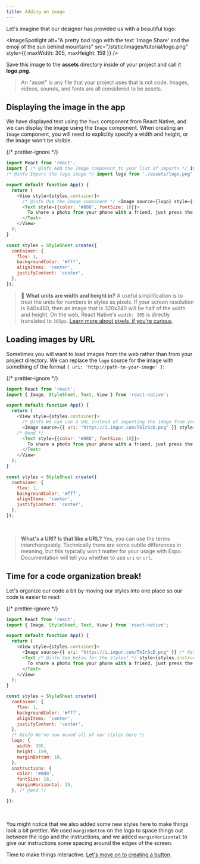 ```yaml
---
title: Adding an image
---
```



Let's imagine that our designer has provided us with a beautiful logo:

<ImageSpotlight
  alt="A pretty bad logo with the text 'Image Share' and the emoji of the sun behind mountains"
  src="/static/images/tutorial/logo.png"
  style={{ maxWidth: 305, maxHeight: 159 }}
/>

Save this image to the **assets** directory inside of your project and call it **logo.png**.

> An "asset" is any file that your project uses that is not code. Images, videos, sounds, and fonts are all considered to be assets.

## Displaying the image in the app

We have displayed text using the `Text` component from React Native, and we can display the image using the `Image` component. When creating an `Image` component, you will need to explicitly specify a width and height, or the image won't be visible.

{/* prettier-ignore */}
```js
import React from 'react';
import { /* @info Add the Image component to your list of imports */ Image, /* @end */ StyleSheet, Text, View } from 'react-native';
/* @info Import the logo image */ import logo from './assets/logo.png'; /* @end */

export default function App() {
  return (
    <View style={styles.container}>
      /* @info Use the Image component */ <Image source={logo} style={{ width: 305, height: 159 }} /> /* @end */
      <Text style={{color: '#888', fontSize: 18}}> 
        To share a photo from your phone with a friend, just press the button below!
      </Text>
    </View>
  );
}

const styles = StyleSheet.create({
  container: {
    flex: 1,
    backgroundColor: '#fff',
    alignItems: 'center',
    justifyContent: 'center',
  },
});
```

> 📏 **What units are width and height in?** A useful simplification is to treat the units for numbers in styles as pixels. If your screen resolution is 640x480, then an image that is 320x240 will be half of the width and height. On the web, React Native's `width: 305` is directly translated to `305px`. [Learn more about pixels, if you're curious](https://medium.com/@pnowelldesign/pixel-density-demystified-a4db63ba2922).

## Loading images by URL

Sometimes you will want to load images from the web rather than from your project directory. We can replace the `logo` source for the image with something of the format `{ uri: 'http://path-to-your-image' }`:

<SnackInline>

{/* prettier-ignore */}
```js
import React from 'react';
import { Image, StyleSheet, Text, View } from 'react-native';

export default function App() {
  return (
    <View style={styles.container}>
      /* @info We can use a URL instead of importing the image from your local assets */
      <Image source={{ uri: "https://i.imgur.com/TkIrScD.png" }} style={{ width: 305, height: 159 }} />
    /* @end */
      <Text style={{color: '#888', fontSize: 18}}> 
        To share a photo from your phone with a friend, just press the button below!
      </Text>
    </View>
  );
}

const styles = StyleSheet.create({
  container: {
    flex: 1,
    backgroundColor: '#fff',
    alignItems: 'center',
    justifyContent: 'center',
  },
});
```

</SnackInline>

<br />

> **What's a URI? Is that like a URL?** Yes, you can use the terms interchangeably. Technically there are some subtle differences in meaning, but this typically won't matter for your usage with Expo. Documentation will tell you whether to use `uri` or `url`.

## Time for a code organization break!

Let's organize our code a bit by moving our styles into one place so our code is easier to read:

<SnackInline>

{/* prettier-ignore */}
```js
import React from 'react';
import { Image, StyleSheet, Text, View } from 'react-native';

export default function App() {
  return (
    <View style={styles.container}>
      <Image source={{ uri: "https://i.imgur.com/TkIrScD.png" }} /* @info See below for the styles! */ style={styles.logo} /* @end *//>
      <Text /* @info See below for the styles! */ style={styles.instructions} /* @end */>
        To share a photo from your phone with a friend, just press the button below!
      </Text>
    </View>
  );
}

const styles = StyleSheet.create({
  container: {
    flex: 1,
    backgroundColor: '#fff',
    alignItems: 'center',
    justifyContent: 'center',
  },
  /* @info We've now moved all of our styles here */
  logo: {
    width: 305,
    height: 159,
    marginBottom: 10,
  },
  instructions: {
    color: '#888',
    fontSize: 18,
    marginHorizontal: 15,
  }, /* @end */

});
```

</SnackInline>

<br />

You might notice that we also added some new styles here to make things look a bit prettier. We used `marginBottom` on the logo to space things out between the logo and the instructions, and we added `marginHorizontal` to give our instructions some spacing around the edges of the screen.

Time to make things interactive. [Let's move on to creating a button](/tutorial/button).
